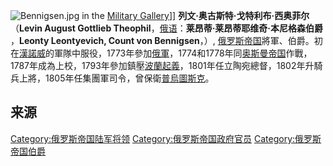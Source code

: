 [[File:Bennigsen.jpg|thumb]] in the [[Military_Gallery|Military Gallery]]]]
{{expand|time=2016-06-29T01:56:59+00:00}}
'''列文·奥古斯特·戈特利布·西奥菲尔'''（'''Levin August Gottlieb Theophil'''，[[俄语|俄语]]：'''莱昂蒂·莱昂蒂耶维奇·本尼格森伯爵''' ，'''Leonty Leontyevich, Count von Bennigsen'''，{{bd|1745年|2月10日|1826年|12月3日|catIdx=T}}）, [[俄罗斯帝国|俄罗斯帝国]]將軍、伯爵。初在[[漢諾威|漢諾威]]的軍隊中服役，1773年參加[[俄罗斯帝国军事|俄軍]]，1774和1778年同[[奥斯曼帝国|奥斯曼帝国]]作戰，1787年成為上校，1793年參加鎮壓[[波蘭起義|波蘭起義]]，1801年任立陶宛總督，1802年升騎兵上將，1805年任集團軍司令，曾保衛[[普烏圖斯克|普烏圖斯克]]。

== 来源 ==
{{1911}}

{{Napoleonic Wars}}
{{Authority control}}
[[Category:俄罗斯帝国陆军将领|Category:俄罗斯帝国陆军将领]]
[[Category:俄罗斯帝国政府官员|Category:俄罗斯帝国政府官员]]
[[Category:俄罗斯帝国伯爵|Category:俄罗斯帝国伯爵]]